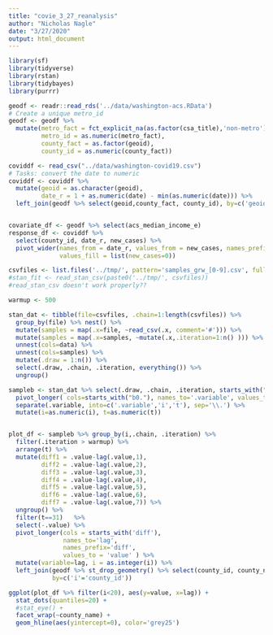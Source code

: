```yaml
---
title: "covie_3_27_reanalysis"
author: "Nicholas Nagle"
date: "3/27/2020"
output: html_document
---
```


```r
library(sf)
library(tidyverse)
library(rstan)
library(tidybayes)
library(purrr)
```

```r

geodf <- readr::read_rds('../data/washington-acs.RData')
# Create a unique metro_id
geodf <- geodf %>% 
  mutate(metro_fact = fct_explicit_na(as.factor(csa_title),'non-metro'),
         metro_id = as.numeric(metro_fact),
         county_fact = as.factor(geoid),
         county_id = as.numeric(county_fact))

coviddf <- read_csv("../data/washington-covid19.csv")
# Tasks: convert the date to numeric
coviddf <- coviddf %>%
  mutate(geoid = as.character(geoid), 
         date_r = 1 + as.numeric(date) - min(as.numeric(date))) %>%
  left_join(geodf %>% select(geoid,county_fact, county_id), by=c('geoid'))


covariate_df <- geodf %>% select(acs_median_income_e)
response_df <- coviddf %>%
  select(county_id, date_r, new_cases) %>%
  pivot_wider(names_from = date_r, values_from = new_cases, names_prefix = 'day_',
              values_fill = list(new_cases=0))
```

```r
csvfiles <- list.files('../tmp/', pattern='samples_grw_[0-9].csv', full.names=TRUE)
#stan_fit <- read_stan_csv(paste0('../tmp/', csvfiles))
#read_stan_csv doesn't work properly??

warmup <- 500

stan_dat <- tibble(file=csvfiles, .chain=1:length(csvfiles)) %>% 
  group_by(file) %>% nest() %>%
  mutate(samples = map(.x=file, ~read_csv(.x, comment='#'))) %>%
  mutate(samples = map(.x=samples, ~mutate(.x,.iteration=1:n() ))) %>%
  unnest(cols=data) %>%
  unnest(cols=samples) %>%
  mutate(.draw = 1:n()) %>%
  select(.draw, .chain, .iteration, everything()) %>%
  ungroup()

```

```r
sampleb <- stan_dat %>% select(.draw, .chain, .iteration, starts_with("b0.")) %>%
  pivot_longer( cols=starts_with("b0."), names_to='.variable', values_to=".value" ) %>%
  separate(.variable, into=c('.variable','i','t'), sep='\\.') %>%
  mutate(i=as.numeric(i), t=as.numeric(t))


plot_df <- sampleb %>% group_by(i,.chain, .iteration) %>%
  filter(.iteration > warmup) %>%
  arrange(t) %>%
  mutate(diff1 = .value-lag(.value,1),
         diff2 = .value-lag(.value,2),
         diff3 = .value-lag(.value,3),
         diff4 = .value-lag(.value,4),
         diff5 = .value-lag(.value,5),
         diff6 = .value-lag(.value,6),
         diff7 = .value-lag(.value,7)) %>%
  ungroup() %>%
  filter(t==31)   %>%
  select(-.value) %>%
  pivot_longer(cols = starts_with('diff'),
               names_to='lag',
               names_prefix='diff',
               values_to = 'value' ) %>%
  mutate(variable=lag, i = as.integer(i)) %>%
  left_join(geodf %>% st_drop_geometry() %>% select(county_id, county_name),
            by=c('i'='county_id')) 
```

```r
ggplot(plot_df %>% filter(i<20), aes(y=value, x=lag)) + 
  stat_dots(quantiles=20) + 
  #stat_eye() +
  facet_wrap(~county_name) + 
  geom_hline(aes(yintercept=0), color='grey25')
```


